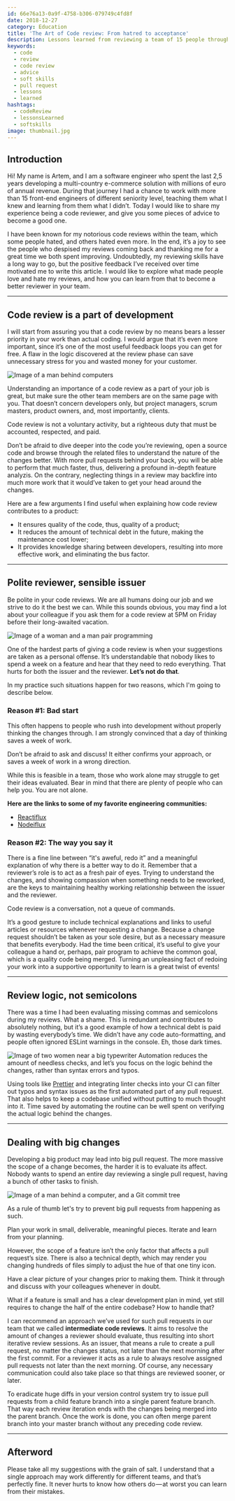 ```yaml
---
id: 66e76a13-0a9f-4758-b306-079749c4fd8f
date: 2018-12-27
category: Education
title: 'The Art of Code review: From hatred to acceptance'
description: Lessons learned from reviewing a team of 15 people throughout 2,5 years.
keywords:
  - code
  - review
  - code review
  - advice
  - soft skills
  - pull request
  - lessons
  - learned
hashtags:
  - codeReview
  - lessonsLearned
  - softskills
image: thumbnail.jpg
---
```


## Introduction

Hi! My name is Artem, and I am a software engineer who spent the last 2,5 years developing a multi-country e-commerce solution with millions of euro of annual revenue. During that journey I had a chance to work with more than 15 front-end engineers of different seniority level, teaching them what I knew and learning from them what I didn’t. Today I would like to share my experience being a code reviewer, and give you some pieces of advice to become a good one.

I have been known for my notorious code reviews within the team, which some people hated, and others hated even more. In the end, it’s a joy to see the people who despised my reviews coming back and thanking me for a great time we both spent improving. Undoubtedly, my reviewing skills have a long way to go, but the positive feedback I’ve received over time motivated me to write this article. I would like to explore what made people love and hate my reviews, and how you can learn from that to become a better reviewer in your team.

---

## Code review is a part of development

I will start from assuring you that a code review by no means bears a lesser priority in your work than actual coding. I would argue that it’s even more important, since it’s one of the most useful feedback loops you can get for free. A flaw in the logic discovered at the review phase can save unnecessary stress for you and wasted money for your customer.


<img src={ImageSvg} alt="Image of a man behind computers" />

Understanding an importance of a code review as a part of your job is great, but make sure the other team members are on the same page with you. That doesn’t concern developers only, but project managers, scrum masters, product owners, and, most importantly, clients.

<Quote>
  Code review is not a voluntary activity, but a righteous duty that must be
  accounted, respected, and paid.
</Quote>

Don’t be afraid to dive deeper into the code you’re reviewing, open a source code and browse through the related files to understand the nature of the changes better. With more pull requests behind your back, you will be able to perform that much faster, thus, delivering a profound in-depth feature analyzis. On the contrary, neglecting things in a review may backfire into much more work that it would’ve taken to get your head around the changes.

Here are a few arguments I find useful when explaining how code review contributes to a product:

- It ensures quality of the code, thus, quality of a product;
- It reduces the amount of technical debt in the future, making the maintenance cost lower;
- It provides knowledge sharing between developers, resulting into more effective work, and eliminating the bus factor.

---

## Polite reviewer, sensible issuer

Be polite in your code reviews. We are all humans doing our job and we strive to do it the best we can. While this sounds obvious, you may find a lot about your colleague if you ask them for a code review at 5PM on Friday before their long-awaited vacation.


<img src={PairProgramming} alt="Image of a woman and a man pair programming" />

One of the hardest parts of giving a code review is when your suggestions are taken as a personal offense. It’s understandable that nobody likes to spend a week on a feature and hear that they need to redo everything. That hurts for both the issuer and the reviewer. **Let’s not do that**.

In my practice such situations happen for two reasons, which I'm going to describe below.

### Reason #1: Bad start

This often happens to people who rush into development without properly thinking the changes through. I am strongly convinced that a day of thinking saves a week of work.

<Quote>
  Don’t be afraid to ask and discuss! It either confirms your approach, or saves
  a week of work in a wrong direction.
</Quote>

While this is feasible in a team, those who work alone may struggle to get their ideas evaluated. Bear in mind that there are plenty of people who can help you. You are not alone.

**Here are the links to some of my favorite engineering communities:**

- [Reactiflux](https://discordapp.com/channels/102860784329052160)
- [Nodeiflux](https://discordapp.com/channels/425824580918181889)

### Reason #2: The way you say it

There is a fine line between “it's aweful, redo it” and a meaningful explanation of why there is a better way to do it. Remember that a reviewer’s role is to act as a fresh pair of eyes. Trying to understand the changes, and showing compassion when something needs to be reworked, are the keys to maintaining healthy working relationship between the issuer and the reviewer.

<Quote>Code review is a conversation, not a queue of commands.</Quote>

It’s a good gesture to include technical explanations and links to useful articles or resources whenever requesting a change. Because a change request shouldn’t be taken as your sole desire, but as a necessary measure that benefits everybody. Had the time been critical, it’s useful to give your colleague a hand or, perhaps, pair program to achieve the common goal, which is a quality code being merged. Turning an unpleasing fact of redoing your work into a supportive opportunity to learn is a great twist of events!

---

## Review logic, not semicolons

There was a time I had been evaluating missing commas and semicolons during my reviews. What a shame. This is redundant and contributes to absolutely nothing, but it’s a good example of how a technical debt is paid by wasting everybody’s time. We didn’t have any code auto-formatting, and people often ignored ESLint warnings in the console. Eh, those dark times.


<img src={Typewriter} alt="Image of two women near a big typewriter" />
<Quote>
  Automation reduces the amount of needless checks, and let’s you focus on the
  logic behind the changes, rather than syntax errors and typos.
</Quote>

Using tools like [Prettier](https://prettier.io/) and integrating linter checks into your CI can filter out typos and syntax issues as the first automated part of any pull request. That also helps to keep a codebase unified without putting to much thought into it. Time saved by automating the routine can be well spent on verifying the actual logic behind the changes.

---

## Dealing with big changes

Developing a big product may lead into big pull request. The more massive the scope of a change becomes, the harder it is to evaluate its affect. Nobody wants to spend an entire day reviewing a single pull request, having a bunch of other tasks to finish.


<img
  src={VersionControl}
  alt="Image of a man behind a computer, and a Git commit tree"
/>

As a rule of thumb let's try to prevent big pull requests from happening as such.

<Quote>
  Plan your work in small, deliverable, meaningful pieces. Iterate and learn
  from your planning.
</Quote>

However, the scope of a feature isn’t the only factor that affects a pull request’s size. There is also a technical depth, which may render you changing hundreds of files simply to adjust the hue of that one tiny icon.

<Quote>
  Have a clear picture of your changes prior to making them. Think it through
  and discuss with your colleagues whenever in doubt.
</Quote>

What if a feature is small and has a clear development plan in mind, yet still requires to change the half of the entire codebase? How to handle that?

I can recommend an approach we’ve used for such pull requests in our team that we called **intermediate code reviews**. It aims to resolve the amount of changes a reviewer should evaluate, thus resulting into short iterative review sessions. As an issuer, that means a rule to create a pull request, no matter the changes status, not later than the next morning after the first commit. For a reviewer it acts as a rule to always resolve assigned pull requests not later than the next morning. Of course, any necessary communication could also take place so that things are reviewed sooner, or later.

To eradicate huge diffs in your version control system try to issue pull requests from a child feature branch into a single parent feature branch. That way each review iteration ends with the changes being merged into the parent branch. Once the work is done, you can often merge parent branch into your master branch without any preceding code review.

---

## Afterword

Please take all my suggestions with the grain of salt. I understand that a single approach may work differently for different teams, and that’s perfectly fine. It never hurts to know how others do — at worst you can learn from their mistakes.

